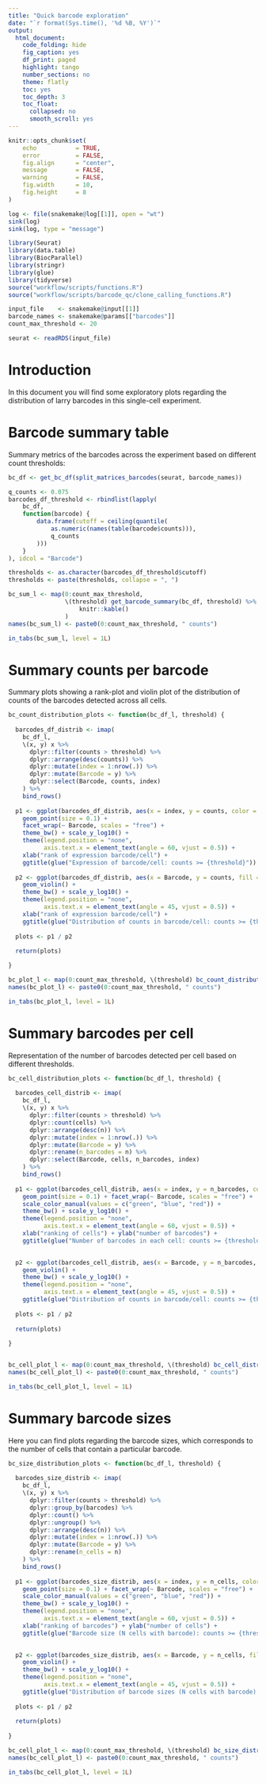 ```yaml
---
title: "Quick barcode exploration"
date: "`r format(Sys.time(), '%d %B, %Y')`"
output:
  html_document:
    code_folding: hide
    fig_caption: yes
    df_print: paged
    highlight: tango
    number_sections: no
    theme: flatly
    toc: yes
    toc_depth: 3
    toc_float:
      collapsed: no
      smooth_scroll: yes
---
```


```r
knitr::opts_chunk$set(
    echo           = TRUE,
    error          = FALSE,
    fig.align      = "center",
    message        = FALSE,
    warning        = FALSE,
    fig.width      = 10,
    fig.height     = 8
)
```

```r
log <- file(snakemake@log[[1]], open = "wt")
sink(log)
sink(log, type = "message")
```

```r
library(Seurat)
library(data.table)
library(BiocParallel)
library(stringr)
library(glue)
library(tidyverse)
source("workflow/scripts/functions.R")
source("workflow/scripts/barcode_qc/clone_calling_functions.R")
```

```r
input_file    <- snakemake@input[[1]]
barcode_names <- snakemake@params[["barcodes"]]
count_max_threshold <- 20
```

```r
seurat <- readRDS(input_file)
```


# Introduction

In this document you will find some exploratory plots regarding the distribution of larry barcodes in this single-cell experiment.


# Barcode summary table {.tabset}

Summary metrics of the barcodes across the experiment based on different count thresholds:

```r
bc_df <- get_bc_df(split_matrices_barcodes(seurat, barcode_names))

q_counts <- 0.075
barcodes_df_threshold <- rbindlist(lapply(
    bc_df,
    function(barcode) {
        data.frame(cutoff = ceiling(quantile(
            as.numeric(names(table(barcode$counts))),
            q_counts
        )))
    }
), idcol = "Barcode")

thresholds <- as.character(barcodes_df_threshold$cutoff)
thresholds <- paste(thresholds, collapse = ", ")
```

```r
bc_sum_l <- map(0:count_max_threshold, 
				\(threshold) get_barcode_summary(bc_df, threshold) %>%
					knitr::kable()
				)
names(bc_sum_l) <- paste0(0:count_max_threshold, " counts")

in_tabs(bc_sum_l, level = 1L)
```

# Summary counts per barcode {.tabset}

Summary plots showing a rank-plot and violin plot of the distribution of counts of the barcodes detected across all cells. 
```r
bc_count_distribution_plots <- function(bc_df_l, threshold) {
  
  barcodes_df_distrib <- imap(
    bc_df_l, 
    \(x, y) x %>% 
      dplyr::filter(counts > threshold) %>% 
      dplyr::arrange(desc(counts)) %>%
      dplyr::mutate(index = 1:nrow(.)) %>% 
      dplyr::mutate(Barcode = y) %>% 
      dplyr::select(Barcode, counts, index)
    ) %>% 
    bind_rows()
  
  p1 <- ggplot(barcodes_df_distrib, aes(x = index, y = counts, color = Barcode)) + 
    geom_point(size = 0.1) +
    facet_wrap(~ Barcode, scales = "free") + 
    theme_bw() + scale_y_log10() + 
    theme(legend.position = "none", 
          axis.text.x = element_text(angle = 60, vjust = 0.5)) +
    xlab("rank of expression barcode/cell") +
    ggtitle(glue("Expression of barcode/cell: counts >= {threshold}"))
  
  p2 <- ggplot(barcodes_df_distrib, aes(x = Barcode, y = counts, fill = Barcode)) + 
    geom_violin() + 
    theme_bw() + scale_y_log10() + 
    theme(legend.position = "none", 
          axis.text.x = element_text(angle = 45, vjust = 0.5)) +
    xlab("rank of expression barcode/cell") +
    ggtitle(glue("Distribution of counts in barcode/cell: counts >= {threshold}"))
  
  plots <- p1 / p2
  
  return(plots)

}

bc_plot_l <- map(0:count_max_threshold, \(threshold) bc_count_distribution_plots(bc_df, threshold))
names(bc_plot_l) <- paste0(0:count_max_threshold, " counts")

in_tabs(bc_plot_l, level = 1L)
```

# Summary barcodes per cell {.tabset}

Representation of the number of barcodes detected per cell based on different thresholds.

```r
bc_cell_distribution_plots <- function(bc_df_l, threshold) {
  
  barcodes_cell_distrib <- imap(
    bc_df_l, 
    \(x, y) x %>% 
      dplyr::filter(counts > threshold) %>% 
      dplyr::count(cells) %>% 
      dplyr::arrange(desc(n)) %>%
      dplyr::mutate(index = 1:nrow(.)) %>% 
      dplyr::mutate(Barcode = y) %>%
      dplyr::rename(n_barcodes = n) %>% 
      dplyr::select(Barcode, cells, n_barcodes, index)
    ) %>% 
    bind_rows()
  
  p1 <- ggplot(barcodes_cell_distrib, aes(x = index, y = n_barcodes, color = Barcode)) + 
    geom_point(size = 0.1) + facet_wrap(~ Barcode, scales = "free") + 
    scale_color_manual(values = c("green", "blue", "red")) + 
    theme_bw() + scale_y_log10() + 
    theme(legend.position = "none", 
          axis.text.x = element_text(angle = 60, vjust = 0.5)) +
    xlab("ranking of cells") + ylab("number of barcodes") + 
    ggtitle(glue("Number of barcodes in each cell: counts >= {threshold}"))

    
  p2 <- ggplot(barcodes_cell_distrib, aes(x = Barcode, y = n_barcodes, fill = Barcode)) + 
    geom_violin() + 
    theme_bw() + scale_y_log10() + 
    theme(legend.position = "none", 
          axis.text.x = element_text(angle = 45, vjust = 0.5)) +
    ggtitle(glue("Distribution of counts in barcode/cell: counts >= {threshold}"))
  
  plots <- p1 / p2
  
  return(plots)
  
}


bc_cell_plot_l <- map(0:count_max_threshold, \(threshold) bc_cell_distribution_plots(bc_df, threshold))
names(bc_cell_plot_l) <- paste0(0:count_max_threshold, " counts")

in_tabs(bc_cell_plot_l, level = 1L)
```

# Summary barcode sizes {.tabset}

Here you can find plots regarding the barcode sizes, which corresponds to the number of cells that contain a particular barcode.

```r
bc_size_distribution_plots <- function(bc_df_l, threshold) {
  
  barcodes_size_distrib <- imap(
    bc_df_l, 
    \(x, y) x %>% 
      dplyr::filter(counts > threshold) %>%
      dplyr::group_by(barcodes) %>% 
      dplyr::count() %>% 
      dplyr::ungroup() %>% 
      dplyr::arrange(desc(n)) %>%
      dplyr::mutate(index = 1:nrow(.)) %>% 
      dplyr::mutate(Barcode = y) %>%
      dplyr::rename(n_cells = n)
    ) %>% 
    bind_rows()
  
  p1 <- ggplot(barcodes_size_distrib, aes(x = index, y = n_cells, color = Barcode)) + 
    geom_point(size = 0.1) + facet_wrap(~ Barcode, scales = "free") + 
    scale_color_manual(values = c("green", "blue", "red")) + 
    theme_bw() + scale_y_log10() + 
    theme(legend.position = "none", 
          axis.text.x = element_text(angle = 60, vjust = 0.5)) +
    xlab("ranking of barcodes") + ylab("number of cells") + 
    ggtitle(glue("Barcode size (N cells with barcode): counts >= {threshold})"))

    
  p2 <- ggplot(barcodes_size_distrib, aes(x = Barcode, y = n_cells, fill = Barcode)) + 
    geom_violin() + 
    theme_bw() + scale_y_log10() + 
    theme(legend.position = "none", 
          axis.text.x = element_text(angle = 45, vjust = 0.5)) +
    ggtitle(glue("Distribution of barcode sizes (N cells with barcode): counts >= {threshold}"))
  
  plots <- p1 / p2
  
  return(plots)
  
}

bc_cell_plot_l <- map(0:count_max_threshold, \(threshold) bc_size_distribution_plots(bc_df, threshold))
names(bc_cell_plot_l) <- paste0(0:count_max_threshold, " counts")

in_tabs(bc_cell_plot_l, level = 1L)
```

